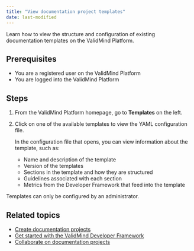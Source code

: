 ```yaml
---
title: "View documentation project templates"
date: last-modified
---
```


Learn how to view the structure and configuration of existing documentation templates on the ValidMind Platform. 

## Prerequisites

* You are a registered user on the ValidMind Platform
* You are logged into the ValidMind Platform

## Steps

1. From the ValidMind Platform homepage, go to **Templates** on the left.

2. Click on one of the available templates to view the YAML configuration file. 

   In the configuration file that opens, you can view information about the template, such as: 

   - Name and description of the template
   - Version of the templates
   - Sections in the template and how they are structured
   - Guidelines associated with each section 
   - Metrics from the Developer Framework that feed into the template

::: {.column-margin}
::: {.callout-tip}
Templates can only be configured by an administrator. 
:::
:::

<!---
## Troubleshooting

[Include any common issues or errors that may arise during the task and how to resolve them.]
--->

## Related topics

* [Create documentation projects](create-documentation-projects.qmd)
- [Get started with the ValidMind Developer Framework](get-started-developer-framework.qmd)
* [Collaborate on documentation projects](collaborate-on-documentation.qmd)
